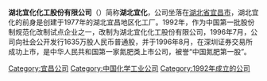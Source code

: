 {{not|宜化集团}}
{{Infobox Company 
|company_name=湖北宜化化工股份有限公司
|company_name_en=HUBEI YIHUA CHEMICAL INDUSTRY CO.,LTD.
|company_logo=<!-- 注释出：[[File:yihua-logo.jpg|File:yihua-logo.jpg]] -->
|company_type=[[股份公司|股份公司]]
|company_slogan=
|market_information=
|abbreviated_name=湖北宜化
|foundation=1992年
|location=注册地址：[[湖北省|湖北省]][[宜昌市|宜昌市]]猇亭大道399号<br />办公地址：湖北省宜昌市沿江大道52号
|zip_code=443000
|area_served=全球
|telephone_no=0717-6442268
|key_people=[[党委书记|党委书记]]、[[董事长|董事长]]、[[总经理|总经理]]：蒋远华
|industry=[[化肥|化肥]]、[[化工|化工]]、[[热电|热电]]
|products=
|services=
|capital=
|revenue=
|operating_income=
|profit=
|total_asset=
|net_asset=
|market_value=
|num_employees=
|P/E ratio=
|earnings per share=
|Net asset value=
|accounting_period=
|parent=[[湖北宜化集团有限责任公司|湖北宜化集团有限责任公司]]
|major_shareholder=
|divisions=
|subsid=
|homepage=[http://www.hbyh.cn/ 湖北宜化化工股份有限公司]
|footnotes=
|width=}}
'''湖北宜化化工股份有限公司'''（{{szse|000422}}）简称'''湖北宜化'''，公司坐落在[[湖北省|湖北省]][[宜昌市|宜昌市]]，湖北宜化的前身是创建于1977年的湖北宜昌地区化工厂。1992年，作为中国第一批股份制规范化改制试点企业之一，改制为湖北宜化化工股份有限公司，1996年7月，公司向社会公开发行1635万股人民币普通股，并于1996年8月，在深圳证券交易所成功上市，是中华人民共和国第一家氮肥类上市公司，被誉“中国氮肥第一股”。
{{企业小作品}}

[[Category:宜昌公司|Category:宜昌公司]]
[[Category:中国化学工业公司|Category:中国化学工业公司]]
[[Category:1992年成立的公司|Category:1992年成立的公司]]